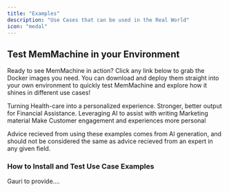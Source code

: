 ```yaml
---
title: "Examples"
description: "Use Cases that can be used in the Real World"
icon: "medal"
---
```


## Test MemMachine in your Environment

Ready to see MemMachine in action? Click any link below to grab the Docker images you need. You can download and deploy them straight into your own environment to quickly test MemMachine and explore how it shines in different use cases!

<Columns cols={2}>
  <Card
    title="Healthcare"
    icon="heart-pulse"
    href="#"
  >
    Turning Health-care into a personalized experience.
  </Card>
  <Card
    title="Finance"
    icon="coins"
    href="#"
  >
    Stronger, better output for Financial Assistance.
  </Card>
  <Card
    title="Marketing/Writing Assistant"
    icon="pen-line"
    href="#"
  >
    Leveraging AI to assist with writing Marketing material
  </Card>
  <Card
    title="CRM"
    icon="headset"
    href="#"
  >
  Make Customer engagement and experiences more personal
  </Card>
</Columns>

<Warning>Advice recieved from using these examples comes from AI generation, and should not be considered the same as advice recieved from an expert in any given field.</Warning>

### How to Install and Test Use Case Examples

Gauri to provide....
